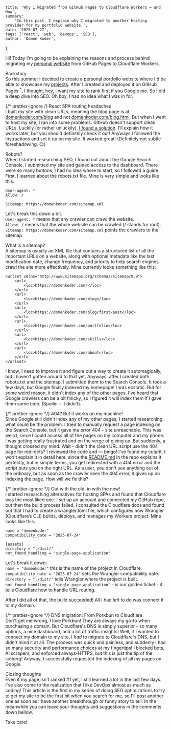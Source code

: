 <meta name="fediverse:creator" content="@ThatKoalaGuy@mastodon.social"></meta>

	title: 'Why I Migrated from GitHub Pages to Cloudflare Workers — and How',
	summary:
		'In this post, I explain why I migrated to another hosting provider for my portfolio website.',
	date: '2025-07-27',
	tags: ['react', 'web', 'devops', 'SEO'],
	author: 'Domen Koder',
};

Hi! Today I'm going to be explaining the reasons and process behind migrating my [personal website](https://domenkoder.com/) from GitHub Pages to Cloudflare Workers.

<span className="text-2xl text-green-400">Backstory</span> <br />
So this summer I decided to create a personal portfolio website where I'd be
able to showcase my [projects](https://domenkoder.com/portfolio). After I
created and deployed it on GitHub Pages
<sup>*</sup>, I thought, hey, I want my site to rank first if you Google me. So I
did a deep dive into SEO. Oh boy, I had no idea what I was in for.

{/* prettier-ignore */}
<span className="text-2xl text-green-400"><sup>*</sup>React SPA routing headaches</span> <br />
I built my site with clean URLs, meaning the blog page is at [domenkoder.com/blog](https://domenkoder.com/blog)
and not [domenkoder.com/blog.html](https://www.youtube.com/watch?v=dQw4w9WgXcQ).
But when I went to host my site, I ran into some problems. GitHub doesn't support
clean URLs. Luckily (or rather unluckily), [I found a solution](https://GitHub.com/rafgraph/spa-GitHub-pages).
I'll explain how it works later, but you should definitely check it out! Anyways
I followed the instructions and set it up on my site. It worked great! (Definitely
not subtle foreshadowing. 😉)

<span className="text-2xl text-green-400">Robots?</span> <br />
When I started researching SEO, I found out about the Google Search Console. I
submitted my site and gained access to the dashboard. There were so many
buttons, I had no idea where to start, so I followed a guide. First, I learned
about the robots.txt file. Mine is very simple and looks like this:

```
User-agent: *
Allow: /

Sitemap: https://domenkoder.com/sitemap.xml
```

Let's break this down a bit. <br/>
`User-agent: *` means that any crawler can crawl the website. <br/>
`Allow: /` means that the whole website can be crawled (/ stands for root). <br/>
`Sitemap: https://domenkoder.com/sitemap.xml` points the crawlers to the sitemap. <br/>

<span className="text-2xl text-green-400">What is a sitemap?</span> <br />A sitemap
is usually an XML file that contains a structured list of all the important URLs
on a website, along with optional metadata like the last modification date, change
frequency, and priority to help search engines crawl the site more effectively. Mine
currently looks something like this:

```
<urlset xmlns="http://www.sitemaps.org/schemas/sitemap/0.9">
	<url>
		<loc>https://domenkoder.com/</loc>
	</url>
	<url>
		<loc>https://domenkoder.com/blog</loc>
	</url>
	<url>
		<loc>https://domenkoder.com/blog/first-post</loc>
	</url>
	<url>
		<loc>https://domenkoder.com/portfolio</loc>
	</url>
	<url>
		<loc>https://domenkoder.com/skills</loc>
	</url>
	<url>
		<loc>https://domenkoder.com/about</loc>
	</url>
</urlset>
```

I know, I need to improve it and figure out a way to create it automagically, but I haven't gotten around to that yet.
Anyways, after I created both robots.txt and the sitemap, I submitted them to the Search Console.
It took a few days, but Google finally indexed my homepage! I was ecstatic. But for some weird reason, it didn't index any of the other pages.
I've heard that Google crawlers can be a bit finicky, so I figured it will index them if I gave them some time. (Spoiler - it didn't).

{/* prettier-ignore */}
<span className="text-2xl text-green-400">404? But it works on my machine!</span> <br />
Since Google still didn't index any of my other pages, I started researching what
could be the problem. I tried to manually request a page indexing on the Search Console,
but it gave me error 404 - site unreachable. This was weird, since I could access
all of the pages on my computer and my phone. I was getting really frustrated and
on the verge of giving up. But suddenly, a thought crossed my mind. Wait - didn't
the clean URL script use the 404 page for redirects? I reviewed the code and —
bingo! I've found my culprit. I won't explain it in detail here, since the [README.md](https://GitHub.com/rafgraph/spa-GitHub-pages#single-page-apps-for-GitHub-pages)
in the repo explains it perfectly, but in simple terms, you get redirected with a
404 error and the script puts you on the right URL. As a user, you don't see anything
out of the ordinary, but as soon as the crawler sees the 404 error, it gives up on indexing
the page. How will we fix this?

{/* prettier-ignore */}
<span className="text-2xl text-green-400">Out with the old, in with the new!</span> <br />
I started researching alternatives for hosting SPAs and found that
Cloudflare was the most liked one. I set up an account and connected my GitHub repo,
but then the build process failed. I consulted the Cloudflare docs and found out
that I had to create a wrangler.toml file, which configures how Wrangler (Cloudflare’s
CLI) builds, deploys, and manages my Workers project. Mine looks like this:

```
name = "domenkoder"
compatibility_date = "2025-07-24"

[assets]
directory = "./dist/"
not_found_handling = "single-page-application"
```

Let's break it down: <br/>
`name = "domenkoder"` this is the name of the project in Cloudflare. <br/>
`compatibility_date = "2025-07-24"` sets the Wrangler compatibility date. <br/>
`directory = "./dist/"` tells Wrangler where the project is built. <br/>
`not_found_handling = "single-page-application"` - is our golden ticket - it tells Cloudflare how to handle URL routing. <br/>

After I did all of that, the build succeeded! All I had left to do was connect it to my domain.

{/* prettier-ignore */}
<span className="text-2xl text-green-400">DNS migration: From Porkbun to Cloudflare</span> <br />
Don't get me wrong, I love Porkbun! They are always my go-to when purchasing a
domain. But Cloudflare's DNS is simply superior - so many options, a nice
dashboard, and a lot of traffic insights! Well, if I wanted to connect my domain
to my site, I <i>had</i> to migrate to Cloudflare's DNS, but I didn't mind it at
all. The process was quick and painless, and suddenly I had so many security and
performance choices at my fingertips! I blocked bots, AI scrapers, and enforced
always-HTTPS, but this is just the tip of the iceberg! Anyway, I successfully
requested the indexing of all my pages on Google.

<span className="text-2xl text-green-400">Closing thoughts</span> <br />
Even if my page isn't ranked #1 yet, I still learned a lot in the last few days.
I've also come to the realization that I like DevOps almost as much as coding!
This article is the first in my series of doing SEO optimizations to try to get
my site to be the first hit when you search for me, so I'll post another one as
soon as I have another breakthrough or funny story to tell. In the meanwhile you
can leave your thoughts and suggestions in the comments down bellow.

Take care!
